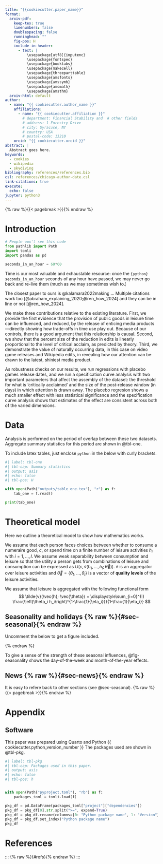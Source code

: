 ```yaml
---
title: "{{cookiecutter.paper_name}}"
format:
  arxiv-pdf:
    keep-tex: true
    linenumbers: false
    doublespacing: false
    runninghead: ""
    fig-pos: H
    include-in-header:
      - text: |
          \usepackage[utf8]{inputenc}
          \usepackage{fontspec}
          \usepackage{booktabs}
          \usepackage{makecell}
          \usepackage{threeparttable}
          \usepackage{amsfonts}
          \usepackage{amssymb}
          \usepackage{amsmath}
          \usepackage{amsthm}
  arxiv-html: default
author:
  - name: "{{ cookiecutter.author_name }}"
    affiliations:
      - name: "{{ cookiecutter.affiliation }}"
        # department: Financial Stability and  # other fields
        # address: 1 Forestry Drive
        # city: Syracuse, NY
        # country: USA
        # postal-code: 13210
    orcid: "{{ cookiecutter.orcid }}"
abstract: |
  Abstract goes here.
keywords:
  - cookies
  - wikipedia
  - skydiving
bibliography: references/references.bib
csl: references/chicago-author-date.csl
link-citations: true
execute:
  echo: false
jupyter: python3
---
```


{% raw %}{{< pagebreak >}}{% endraw %}

# Introduction

```python
# People won't see this code
from pathlib import Path
import tomli
import pandas as pd

seconds_in_an_hour = 60*60
```

Time is our most valuable and exhaustable resource: once the `{python} seconds_in_an_hour` seconds of any hour have passed, we may never go back and re-live them (much as we may sometimes wish to.)

The closest paper to ours is @kalamara2022making ... Multiple citations work too [@abraham_explaining_2020;@ren_how_2024] and they can be in line or not [@ren_how_2024].

We make three contributions relative to the existing literature. First, we provide the first evidence that the provision of public goods in leisure time can be influenced, and reduced, by the release of enticing media products—directly showing how trade-offs in time use play out. Because of our controls, there is a good argument that this relationship is causal. Second, we show that the percent size of the reduction in edits is linearly proportional to the level of critical acclaim, as predicted by theory. Third, we demonstrate the value of naturally occurring data, in this case on video game releases and Wikipedia edits, in revealing how our attention can be drawn to the latest, shiniest media product.

As robustness checks on our results, we run regressions with placebo games release dates, and we run a specification curve analysis with two important parameters that affect the assembly of the dataset: the threshold for what is 'critically acclaimed' and the size of the post-release window (in days) in which attention is drawn away. The placebo regresion shows a much smaller effect with less statistical significance and the specification curve analysis shows that estimates of the effect are consistent across both of the varied dimensions.

# Data

Analysis is performed on the period of overlap between these two datasets. Aggregate summary statistics for this period are shown in @tbl-one.

To include latex tables, just enclose `python` in the below with curly brackets.

```python
#| label: tbl-one
#| tbl-cap: Summary statistics
#| output: asis
#| echo: false
#| tbl-pos: H

with open(Path("outputs/table_one.tex"), "r") as f:
    tab_one = f.read()

print(tab_one)
```

# Theoretical model

Here we outline a theoretical model to show how mathematics works.

We assume that each person faces choices between whether to consume a numeraire good, $c$, or spend time on a finite number of leisure activities $h_i$ with $i = 1, \ldots, I$. We assume weak separability between consumption and leisure so that the utility a person gets from combinations of leisure and consumption can be expressed as $U(c, \tilde{v}(h_1, \ldots, h_I; \vec{\theta}))$. $\tilde{v}$ is an aggregator over leisure activities and $\vec{\theta} = \{\theta_1, \ldots, \theta_I \}$ is a vector of **quality levels** of the leisure activities.

We assume that leisure is aggregated with the following functional form
$$
\tilde{v}(\vec{h}; \vec{\theta}) = \displaystyle\sum_{i=0}^{I} \frac{\left(\theta_i h_i\right)^{1-\frac{1}{\eta_i}}}{1-\frac{1}{\eta_i}}
$$


## Seasonality and holidays {% raw %}{#sec-seasonal}{% endraw %}

Uncomment the below to get a figure included.

<!-- ![Monthly and weekly seasonal effects as estimated in the preferred specification.](../outputs/figure_name.pdf){% raw %}{#fig-seasonality} -->{% endraw %}

To give a sense of the strength of these seasonal influences, @fig-seasonality shows the day-of-the-week and month-of-the-year effects.

## News {% raw %}{#sec-news}{% endraw %}

It is easy to refere back to other sections (see @sec-seasonal). 
{% raw %}{{< pagebreak >}}{% endraw %}

# Appendix {.unnumbered}

## Software {.unnumbered}

This paper was prepared using Quarto and Python {{ cookiecutter.python_version_number }} The packages used are shown in @tbl-pkg.

```python
#| label: tbl-pkg
#| tbl-cap: Packages used in this paper.
#| output: asis
#| echo: false
#| tbl-pos: h


with open(Path("pyproject.toml"), "rb") as f:
    packages_toml = tomli.load(f)

pkg_df = pd.DataFrame(packages_toml["project"]["dependencies"])
pkg_df = pkg_df[0].str.split(">=", expand=True)
pkg_df = pkg_df.rename(columns={0: "Python package name", 1: "Version"})
pkg_df = pkg_df.set_index("Python package name")
pkg_df
```

# References {.unnumbered}

::: {% raw %}{#refs}{% endraw %}
:::
